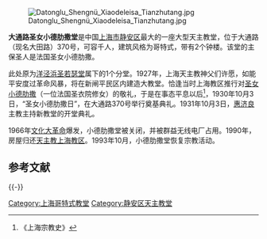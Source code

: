 [[File:Datonglu_Shengnü_Xiaodeleisa_Tianzhutang.jpg|thumb]]

'''大通路圣女小德肋撒堂'''是中国[[上海市|上海市]][[静安区|静安区]]最大的一座大型天主教堂，位于大通路（现名大田路）370号，可容千人，建筑风格为哥特式，带有2个钟楼。该堂的主保圣人是法国圣女小德肋撒。 

此处原为[[洋泾浜圣若瑟堂|洋泾浜圣若瑟堂]]属下的1个分堂。1927年，上海天主教神父们许愿，如能平安度过革命风暴，将在新闸平民区内建造大教堂。恰逢当时上海教区推行对[[圣女小德肋撒|圣女小德肋撒]]（一位法国圣衣院修女）的敬礼，于是在事态平息以后<ref>《上海宗教史》</ref>，1930年10月3日，“圣女小德肋撒日”，在大通路370号举行奠基典礼。1931年10月3日，[[惠济良|惠济良]]主教主持新教堂的开堂典礼。

1966年[[文化大革命|文化大革命]]爆发，小德肋撒堂被关闭，并被群益无线电厂占用。1990年，房屋归还[[天主教上海教区|天主教上海教区]]。1993年10月，小德肋撒堂恢复宗教活动。

==参考文献==
{{Reflist}}

{{-}}

[[Category:上海哥特式教堂|Category:上海哥特式教堂]]
[[Category:静安区天主教堂|Category:静安区天主教堂]]